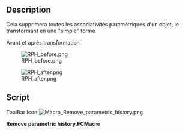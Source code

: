 <languages/>
{{Macro/fr
|Name=Remove parametric history
|Icon=Macro_Remove_parametric_history.png
|Description=Cela supprimera toutes les associativités paramétriques d'un objet, le transformant en une "simple" forme
|Author=Yorik
|Version=1.0
|Date=2011-08-01
|FCVersion=All
|Download=[https://www.freecadweb.org/wiki/images/b/b7/Macro_Remove_parametric_history.png ToolBar Icon]
}}

==Description==
Cela supprimera toutes les associativités paramétriques d'un objet, le transformant en une "simple" forme

Avant et après transformation

[[File:RPH_before.png]]

[[File:RPH_after.png]]

==Script==

ToolBar Icon [[Image:Macro_Remove_parametric_history.png]]

'''Remove parametric history.FCMacro'''

{{MacroCode|code=

originalObject = FreeCAD.ActiveDocument.ActiveObject
newShape = originalObject.Shape.copy()
newName = FreeCAD.ActiveDocument.ActiveObject.Name
FreeCAD.ActiveDocument.removeObject(newName)
newObject = FreeCAD.ActiveDocument.addObject("Part::Feature",newName)
newObject.Shape = newShape

}}
{{clear}}